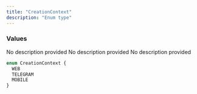 ```yaml
---
title: "CreationContext"
description: "Enum type"
---
```


### Values

<ResponseField name="WEB" type="enum">
  No description provided
</ResponseField>

<ResponseField name="TELEGRAM" type="enum">
  No description provided
</ResponseField>

<ResponseField name="MOBILE" type="enum">
  No description provided
</ResponseField>


```graphql CreationContext
enum CreationContext {
  WEB
  TELEGRAM
  MOBILE
}
```
